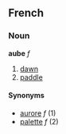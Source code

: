 ==French==
===Noun===
'''aube''' ''f''

# [[dawn]]
# [[paddle]]

====Synonyms====
*[[aurore]] ''f'' (1)
*[[palette]] ''f'' (2)